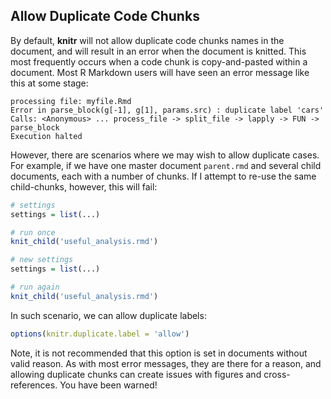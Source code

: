 ## Allow Duplicate Code Chunks

By default, **knitr** will not allow duplicate code chunks names in the document, and will result in an error when the document is knitted. This most frequently occurs when a code chunk is copy-and-pasted within a document. Most R Markdown users will have seen an error message like this at some stage:

```
processing file: myfile.Rmd
Error in parse_block(g[-1], g[1], params.src) : duplicate label 'cars'
Calls: <Anonymous> ... process_file -> split_file -> lapply -> FUN -> parse_block
Execution halted
```

However, there are scenarios where we may wish to allow duplicate cases. For example, if we have one master document `parent.rmd` and several child documents, each with a number of chunks. If I attempt to re-use the same child-chunks, however, this will fail:

```r
# settings
settings = list(...)

# run once
knit_child('useful_analysis.rmd')

# new settings
settings = list(...)

# run again
knit_child('useful_analysis.rmd')
```

In such scenario, we can allow duplicate labels:

```r
options(knitr.duplicate.label = 'allow')
```

Note, it is not recommended that this option is set in documents without valid reason. As with most error messages, they are there for a reason, and allowing duplicate chunks can create issues with figures and cross-references. You have been warned!


